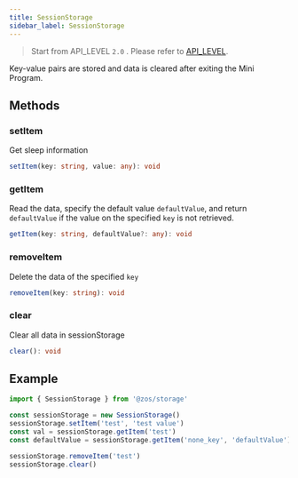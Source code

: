 ```yaml
---
title: SessionStorage
sidebar_label: SessionStorage
---
```


> Start from API_LEVEL `2.0` . Please refer to [API_LEVEL](../../../../guides/framework/device/compatibility.md).

Key-value pairs are stored and data is cleared after exiting the Mini Program.

## Methods

### setItem

Get sleep information

```ts
setItem(key: string, value: any): void
```

### getItem

Read the data, specify the default value `defaultValue`, and return `defaultValue` if the value on the specified `key` is not retrieved.

```ts
getItem(key: string, defaultValue?: any): void
```

### removeItem

Delete the data of the specified `key`

```ts
removeItem(key: string): void
```

### clear

Clear all data in sessionStorage

```ts
clear(): void
```

## Example

```js
import { SessionStorage } from '@zos/storage'

const sessionStorage = new SessionStorage()
sessionStorage.setItem('test', 'test value')
const val = sessionStorage.getItem('test')
const defaultValue = sessionStorage.getItem('none_key', 'defaultValue')

sessionStorage.removeItem('test')
sessionStorage.clear()
```
